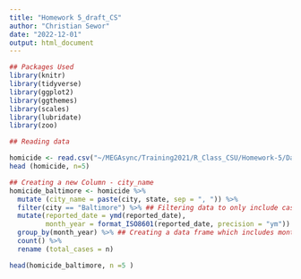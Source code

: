 ```yaml
---
title: "Homework 5_draft_CS"
author: "Christian Sewor"
date: "2022-12-01"
output: html_document
---
```


```r
## Packages Used
library(knitr)
library(tidyverse)
library(ggplot2)
library(ggthemes)
library(scales)
library(lubridate)
library(zoo)
```


```r
## Reading data

homicide <- read.csv("~/MEGAsync/Training2021/R_Class_CSU/Homework-5/Data/homicide-data.csv")
head (homicide, n=5)
```

```r

## Creating a new Column - city_name
homicide_baltimore <- homicide %>% 
  mutate (city_name = paste(city, state, sep = ", ")) %>% 
  filter(city == "Baltimore") %>% ## Filtering data to only include cases in Baltimore
  mutate(reported_date = ymd(reported_date),
         month_year = format_ISO8601(reported_date, precision = "ym")) %>% ##Reassigning column as date class and extracting month and year details into a new column
  group_by(month_year) %>% ## Creating a data frame which includes month and year details and case counts 
  count() %>% 
  rename (total_cases = n) 

head(homicide_baltimore, n =5 )

```